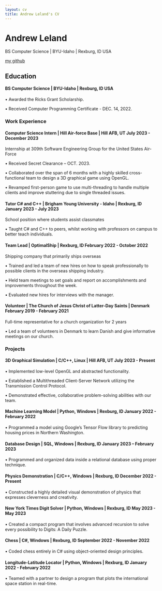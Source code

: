 ```yaml
---
layout: cv
title: Andrew Leland's CV
---
```

# Andrew Leland
BS Computer Science | BYU-Idaho | Rexburg, ID USA

<div id="Github">
<a href="https://github.com/Crusoee">my github</a>
</div>


## Education
#### BS Computer Science | BYU-Idaho | Rexburg, ID USA

•	Awarded the Ricks Grant Scholarship.

•	Received Computer Programming Certificate - DEC. 14, 2022.

### Work Experience

#### Computer Science Intern | Hill Air-force Base | Hill AFB, UT	July 2023 - December 2023
	
Internship at 309th Software Engineering Group for the United States Air-Force

•	Received Secret Clearance – OCT. 2023.

•	Collaborated over the span of 6 months with a highly skilled cross-functional team to design a 3D graphical game using OpenGL.

•	Revamped first-person game to use multi-threading to handle multiple clients and improve stuttering due to single threaded issues.

#### Tutor C# and C++ | Brigham Young University - Idaho | Rexburg, ID	January 2023 - July 2023
	
School position where students assist classmates

•	Taught C# and C++ to peers, whilst working with professors on campus to better teach individuals.

#### Team Lead | OptimalShip | Rexburg, ID	February 2022 - October 2022
	
Shipping company that primarily ships overseas

•	Trained and led a team of new hires on how to speak professionally to possible clients in the overseas shipping industry.

•	Held team meetings to set goals and report on accomplishments and improvements throughout the week.

•	Evaluated new hires for interviews with the manager.

#### Volunteer | The Church of Jesus Christ of Latter-Day Saints | Denmark	February 2019 - February 2021
	
Full-time representative for a church organization for 2 years

•	Led a team of volunteers in Denmark to learn Danish and give informative meetings on our church.


### Projects

#### 3D Graphical Simulation | C/C++, Linux | Hill AFB, UT	July 2023 - Present

•	Implemented low-level OpenGL and abstracted functionality.

•	Established a Multithreaded Client-Server Network utilizing the Transmission Control Protocol.

•	Demonstrated effective, collaborative problem-solving abilities with our team.

#### Machine Learning Model | Python, Windows | Rexburg, ID	January 2022 - February 2022

•	Programmed a model using Google’s Tensor Flow library to predicting housing prices in Northern Washington.

#### Database Design | SQL, Windows | Rexburg, ID	January 2023 – February 2023

•	Programmed and organized data inside a relational database using proper technique.

#### Physics Demonstration | C/C++, Windows | Rexburg, ID	December 2022 - Present

•	Constructed a highly detailed visual demonstration of physics that expresses cleverness and creativity.

#### New York Times Digit Solver | Python, Windows | Rexburg, ID	May 2023 - May 2023

•	Created a compact program that involves advanced recursion to solve every possibility to Digits: A Daily Puzzle.

#### Chess | C#, Windows | Rexburg, ID	September 2022 - November 2022

•	Coded chess entirely in C# using object-oriented design principles.

#### Longitude-Latitude Locator | Python, Windows | Rexburg, ID	January 2022 - February 2022

•	Teamed with a partner to design a program that plots the international space station in real-time.

<!-- ### Footer

Last updated: May 2013 -->